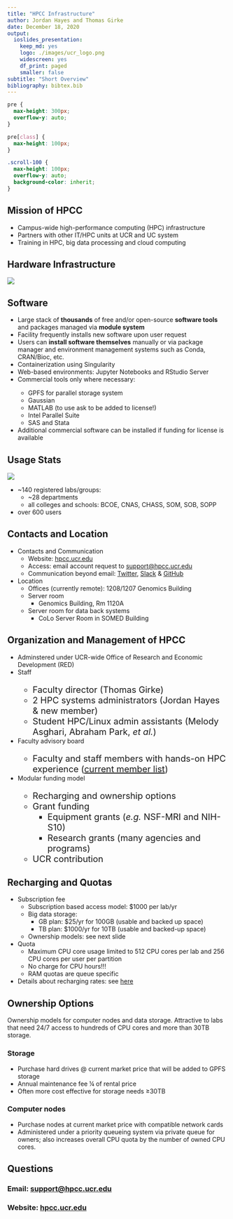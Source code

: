 ```yaml
---
title: "HPCC Infrastructure"
author: Jordan Hayes and Thomas Girke
date: December 18, 2020
output: 
  ioslides_presentation:
    keep_md: yes
    logo: ./images/ucr_logo.png
    widescreen: yes
    df_print: paged
    smaller: false
subtitle: "Short Overview" 
bibliography: bibtex.bib
---
```


<!---
- ioslides manual: 
   https://bookdown.org/yihui/rmarkdown/ioslides-presentation.html

- Compile from command-line
Rscript -e "rmarkdown::render('hpcc_infrastructure.Rmd'); knitr::knit('hpcc_infrastructure.Rmd', tangle=TRUE)"
-->

<!---
  Note: following css chunks are required for scrolling support beyond slide boundaries
-->

<style>
slides > slide {
  overflow-x: auto !important;
  overflow-y: auto !important;
}
</style>

```css
pre {
  max-height: 300px;
  overflow-y: auto;
}

pre[class] {
  max-height: 100px;
}
```

```css
.scroll-100 {
  max-height: 100px;
  overflow-y: auto;
  background-color: inherit;
}
```

## Mission of HPCC {.flexbox .vcenter}

- Campus-wide high-performance computing (HPC) infrastructure
- Partners with other IT/HPC units at UCR and UC system
- Training in HPC, big data processing and cloud computing

## Hardware Infrastructure

<img src="https://docs.google.com/drawings/d/e/2PACX-1vTjw-xM8B_-UxlwgYWzaSt07A6S8y7GSPq75sYB0AMQjcOVTdW7pf4SiagrZQ6UMxLxzt1mzbznn3-W/pub?w=955&amp;h=505">

## Software {.smaller}

- Large stack of __thousands__ of free and/or open-source __software tools__ and packages managed via __module system__
- Facility frequently installs new software upon user request
- Users can __install software themselves__ manually or via package manager and environment management systems such as Conda, CRAN/Bioc, etc.
- Containerization using Singularity
- Web-based environments: Jupyter Notebooks and RStudio Server
- Commercial tools only where necessary:
     <span style="font-size: 14px;">
     - GPFS for parallel storage system
     - Gaussian
     - MATLAB (to use ask to be added to license!)
     - Intel Parallel Suite
     - SAS and Stata
     </span>
- Additional commercial software can be installed if funding for license is available

## Usage Stats

<div class="columns-2">
  <img src="https://docs.google.com/drawings/d/e/2PACX-1vRmW_GQ7paFTIAjwlg72AnItS6ULp7RLqL9-r7wH7jZmVpxhi4I6pRRytOF49-OY2FALZrDgsPzgDjd/pub?w=293&amp;h=478">
  
  - ~140 registered labs/groups:
     - ~28 departments 
     - all colleges and schools: BCOE, CNAS, CHASS, SOM, SOB, SOPP
  - over 600 users
</div>

## Contacts and Location 

- Contacts and Communication
   - Website: [hpcc.ucr.edu](https://hpcc.ucr.edu/)
   - Access: email account request to [support@hpcc.ucr.edu](mailto:support@hpcc.ucr.edu)
   - Communication beyond email: [Twitter](https://twitter.com/UCR_HPCC), [Slack](https://ucr-hpcc.slack.com/) & [GitHub](https://github.com/ucr-hpcc)
- Location
   - Offices (currently remote): 1208/1207 Genomics Building
   - Server room
       - Genomics Building, Rm 1120A
   - Server room for data back systems
       - CoLo Server Room in SOMED Building  

## Organization and Management of HPCC

- Adminstered under UCR-wide Office of Research and Economic Development (RED) 
- Staff
  <span style="font-size: 20px;">
    - Faculty director (Thomas Girke)
    - 2 HPC systems administrators (Jordan Hayes & new member)
    - Student HPC/Linux admin assistants (Melody Asghari, Abraham Park, _et al._)
  </span>
- Faculty advisory board
  <span style="font-size: 20px;">
    - Faculty and staff members with hands-on HPC experience ([current member list](https://hpcc.ucr.edu/members.html))
  </span>
- Modular funding model
  <span style="font-size: 20px;">
    - Recharging and ownership options 
    - Grant funding
        - Equipment grants (_e.g._ NSF-MRI and NIH-S10) 
        - Research grants (many agencies and programs)
    - UCR contribution 
  </span>

## Recharging and Quotas

- Subscription fee
   - Subscription based access model: $1000 per lab/yr
   - Big data storage:
      - GB plan: $25/yr for 100GB (usable and backed up space)
      - TB plan: $1000/yr for 10TB (usable and backed-up space)
   - Ownership models: see next slide
- Quota
   - Maximum CPU core usage limited to 512 CPU cores per lab and 256 CPU cores per user per partition
   - No charge for CPU hours!!!
   - RAM quotas are queue specific 
- Details about recharging rates: see [here](http://hpcc.ucr.edu/docs.html)

## Ownership Options

Ownership models for computer nodes and data storage. Attractive to labs that need 24/7 access to hundreds of CPU cores and more than 30TB storage.

### Storage
- Purchase hard drives @ current market price that will be added to GPFS storage
- Annual maintenance fee ¼ of rental price
- Often more cost effective for storage needs ≥30TB 

### Computer nodes
- Purchase nodes at current market price with compatible network cards
- Administered under a priority queueing system via private queue for owners; also increases overall CPU quota by the number of owned CPU cores.

## Questions {.flexbox .vcenter }

### Email: [support@hpcc.ucr.edu](mailto:support@hpcc.ucr.edu)
### Website: [hpcc.ucr.edu](https://hpcc.ucr.edu/)


